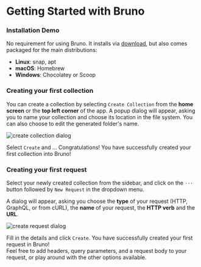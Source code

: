 # Getting Started with Bruno

### Installation Demo

No requirement for using Bruno. It installs via [download](https://www.usebruno.com/downloads), but also comes packaged for the main distributions:

- **Linux**: snap, apt
- **macOS**: Homebrew
- **Windows**: Chocolatey or Scoop

### Creating your first collection

You can create a collection by selecting `Create Collection` from the **home screen** or the **top left corner** of the app.
A popup dialog will appear, asking you to name your collection and choose its location in the file system. You can also choose to edit the generated folder's name.

![create collection dialog](/screenshots/new-collection.webp)

Select `Create` and ... Congratulations! You have successfully created your first collection into Bruno!

### Creating your first request

Select your newly created collection from the sidebar, and click on the `···` button followed by `New Request` in the dropdown menu.

A dialog will appear, asking you choose the **type** of your request (HTTP, GraphQL, or from cURL), the **name** of your request, the **HTTP verb** and the **URL**.

![create request dialog](/screenshots/new-request.webp)

Fill in the details and click `Create`. You have successfully created your first request in Bruno! \
Feel free to add headers, query parameters, and a request body to your request, or play around with the other options available.
